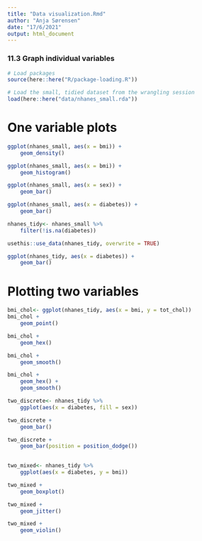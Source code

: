 ```yaml
---
title: "Data visualization.Rmd"
author: "Anja Sørensen"
date: "17/6/2021"
output: html_document
---
```

### 11.3 Graph individual variables

```r
# Load packages
source(here::here("R/package-loading.R"))

# Load the small, tidied dataset from the wrangling session
load(here::here("data/nhanes_small.rda"))
```

# One variable plots
```r
ggplot(nhanes_small, aes(x = bmi)) +
    geom_density()

ggplot(nhanes_small, aes(x = bmi)) +
    geom_histogram()
```

```r
ggplot(nhanes_small, aes(x = sex)) +
    geom_bar()

ggplot(nhanes_small, aes(x = diabetes)) +
    geom_bar()
```
```r
nhanes_tidy<- nhanes_small %>% 
    filter(!is.na(diabetes))

usethis::use_data(nhanes_tidy, overwrite = TRUE)

ggplot(nhanes_tidy, aes(x = diabetes)) +
    geom_bar()
```
# Plotting two variables
```r
bmi_chol<- ggplot(nhanes_tidy, aes(x = bmi, y = tot_chol))
bmi_chol +
    geom_point()

bmi_chol +
    geom_hex()

bmi_chol +
    geom_smooth()

bmi_chol +
    geom_hex() +
    geom_smooth()
```
```r
two_discrete<- nhanes_tidy %>%
    ggplot(aes(x = diabetes, fill = sex))

two_discrete +
    geom_bar()

two_discrete +
    geom_bar(position = position_dodge())
    
```
```r
two_mixed<- nhanes_tidy %>% 
    ggplot(aes(x = diabetes, y = bmi))

two_mixed +
    geom_boxplot()

two_mixed +
    geom_jitter()

two_mixed +
    geom_violin()
```

